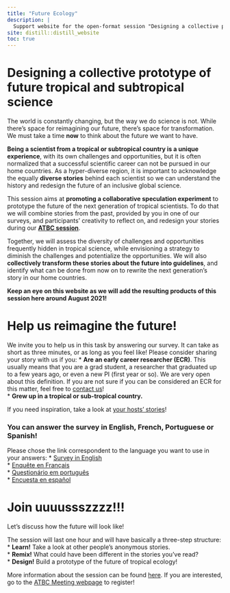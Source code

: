 ```yaml
---
title: "Future Ecology"
description: |
  Support website for the open-format session "Designing a collective prototype of future tropical and subtropical science", to take place at the ATBC Annual Meeting 2021.
site: distill::distill_website
toc: true
---
```


# Designing a collective prototype of future tropical and subtropical science 

The world is constantly changing, but the way we do science is not. While there's space for reimagining our future, there's space for transformation. We must take a time **now** to think about the future we want to have.  

**Being a scientist from a tropical or subtropical country is a unique experience**, with its own challenges and opportunities, but it is often normalized that a successful scientific career can not be pursued in our home countries. As a hyper-diverse region, it is important to acknowledge the equally **diverse stories** behind each scientist so we can understand the history and redesign the future of an inclusive global science.

This session aims at **promoting a collaborative speculation experiment** to prototype the future of the next generation of tropical scientists. To do that we will combine stories from the past, provided by you in one of our surveys, and participants' creativity to reflect on, and redesign your stories during our [**ATBC session**](https://www.atbc2021.org/ofs/designing-a-collective-prototype-of-future-tropical-and-subtropical-science-%5Bofs-5%5D).  

Together, we will assess the diversity of challenges and opportunities frequently hidden in tropical science, while envisioning a strategy to diminish the challenges and potentialize the opportunities. We will also **collectively transform these stories about the future into guidelines**, and identify what can be done from now on to rewrite the next generation’s story in our home countries.

**Keep an eye on this website as we will add the resulting products of this session here around August 2021!**

# Help us reimagine the future!

We invite you to help us in this task by answering our survey. It can take as short as three minutes, or as long as you feel like! Please consider sharing your story with us if you:
* **Are an early career researcher (ECR)**. This usually means that you are a grad student, a researcher that graduated up to a few years ago, or even a new PI (first year or so). We are very open about this definition. If you are not sure if you can be considered an ECR for this matter, feel free to [contact us](mailto:future.ecology@protonmail.com)!  
* **Grew up in a tropical or sub-tropical country.**  

If you need inspiration, take a look at [your hosts' stories](/about)!

### You can answer the survey in English, French, Portuguese or Spanish!
Please chose the link correspondent to the language you want to use in your answers:
* [Survey in English](https://forms.office.com/r/ViAq7YSeEJ)  
* [Enquête en Français](https://forms.office.com/r/5T6hBNB7rn)  
* [Questionário em português](https://forms.office.com/r/HA5Ht9tHP5)  
* [Encuesta en español](https://forms.office.com/r/aMR4PwxMeU)  

# Join uuuussszzzz!!!

Let's discuss how the future will look like!

The session will last one hour and will have basically a three-step structure:
* **Learn!** Take a look at other people's anonymous stories.  
* **Remix!** What could have been different in the stories you've read?  
* **Design!** Build a prototype of the future of tropical ecology!
  
More information about the session can be found [here](https://www.atbc2021.org/ofs/designing-a-collective-prototype-of-future-tropical-and-subtropical-science-%5Bofs-5%5D). If you are interested, go to the [ATBC Meeting webpage](https://www.atbc2021.org/) to register!
